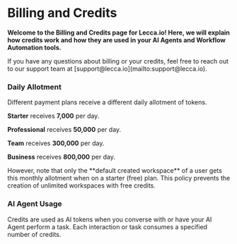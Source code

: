 
# Billing and Credits

**Welcome to the Billing and Credits page for Lecca.io! Here, we will explain how credits work and how they are used in your AI Agents and Workflow Automation tools.**

<Callout type="info">
  If you have any questions about billing or your credits, feel free to reach
  out to our support team at [support@lecca.io](mailto:support@lecca.io).
</Callout>

<Steps>

### Daily Allotment

Different payment plans receive a different daily allotment of tokens.

**Starter** receives **7,000** per day.

**Professional** receives **50,000** per day.

**Team** receives **300,000** per day.

**Business** receives **800,000** per day.

<Callout>
  However, note that only the **default created workspace** of a user gets this
  monthly allotment when on a starter (free) plan. This policy prevents the
  creation of unlimited workspaces with free credits.
</Callout>

### AI Agent Usage

Credits are used as AI tokens when you converse with or have your AI Agent
perform a task. Each interaction or task consumes a specified number of
credits.

</Steps>
